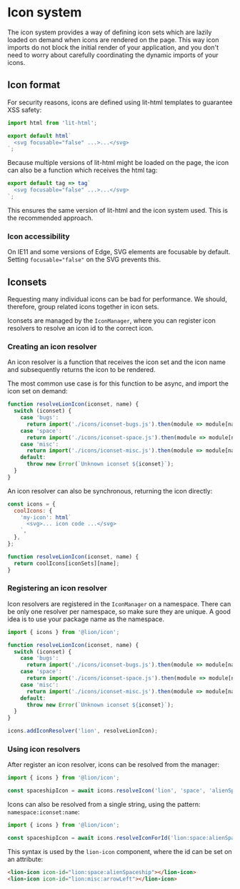 
<Meta title="Icons/System" />

# Icon system

The icon system provides a way of defining icon sets which are lazily loaded on demand when
icons are rendered on the page. This way icon imports do not block the initial render of your
application, and you don't need to worry about carefully coordinating the dynamic imports of your icons.

## Icon format

For security reasons, icons are defined using lit-html templates to guarantee XSS safety:

```js
import html from 'lit-html';

export default html`
  <svg focusable="false" ...>...</svg>
`;
```

Because multiple versions of lit-html might be loaded on the page, the icon can also be a function
which receives the html tag:

```js
export default tag => tag`
  <svg focusable="false" ...>...</svg>
`;
```

This ensures the same version of lit-html and the icon system used. This is the recommended approach.

### Icon accessibility

On IE11 and some versions of Edge, SVG elements are focusable by default. Setting `focusable="false"` on the SVG prevents this.

## Iconsets

Requesting many individual icons can be bad for performance. We should, therefore, group related icons
together in icon sets.

Iconsets are managed by the `IconManager`, where you can register icon resolvers to resolve an icon id
to the correct icon.

### Creating an icon resolver

An icon resolver is a function that receives the icon set and the icon name and subsequently returns the icon to be rendered.

The most common use case is for this function to be async, and import the icon set on demand:

```js
function resolveLionIcon(iconset, name) {
  switch (iconset) {
    case 'bugs':
      return import('./icons/iconset-bugs.js').then(module => module[name]);
    case 'space':
      return import('./icons/iconset-space.js').then(module => module[name]);
    case 'misc':
      return import('./icons/iconset-misc.js').then(module => module[name]);
    default:
      throw new Error(`Unknown iconset ${iconset}`);
  }
}
```

An icon resolver can also be synchronous, returning the icon directly:

```js
const icons = {
  coolIcons: {
    'my-icon': html`
      <svg>... icon code ...</svg>
    `,
  },
};

function resolveLionIcon(iconset, name) {
  return coolIcons[iconSets][name];
}
```

### Registering an icon resolver

Icon resolvers are registered in the `IconManager` on a namespace. There can be only one resolver per namespace, so
make sure they are unique. A good idea is to use your package name as the namespace.

```js
import { icons } from '@lion/icon';

function resolveLionIcon(iconset, name) {
  switch (iconset) {
    case 'bugs':
      return import('./icons/iconset-bugs.js').then(module => module[name]);
    case 'space':
      return import('./icons/iconset-space.js').then(module => module[name]);
    case 'misc':
      return import('./icons/iconset-misc.js').then(module => module[name]);
    default:
      throw new Error(`Unknown iconset ${iconset}`);
  }
}

icons.addIconResolver('lion', resolveLionIcon);
```

### Using icon resolvers

After register an icon resolver, icons can be resolved from the manager:

```js
import { icons } from '@lion/icon';

const spaceshipIcon = await icons.resolveIcon('lion', 'space', 'alienSpaceship');
```

Icons can also be resolved from a single string, using the pattern: `namespace:iconset:name`:

```js
import { icons } from '@lion/icon';

const spaceshipIcon = await icons.resolveIconForId('lion:space:alienSpaceship');
```

This syntax is used by the `lion-icon` component, where the id can be set on an attribute:

```html
<lion-icon icon-id="lion:space:alienSpaceship"></lion-icon>
<lion-icon icon-id="lion:misc:arrowLeft"></lion-icon>
```
